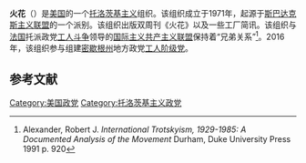 '''火花'''（{{lang-en|Spark}}）是[[美国|美国]]的一个[[托洛茨基主义|托洛茨基主义]]组织。该组织成立于1971年，起源于[[斯巴达克斯主义联盟_(美国)|斯巴达克斯主义联盟]]的一个派别。该组织出版双周刊《火花》以及一些工厂简讯。该组织与[[法国|法国]]托派政党[[工人斗争_(法国)|工人斗争]]领导的[[国际主义共产主义联盟|国际主义共产主义联盟]]保持着“兄弟关系”<ref>Alexander, Robert J. ''International Trotskyism, 1929-1985: A Documented Analysis of the Movement'' Durham, Duke University Press 1991 p. 920</ref>。2016年，该组织参与组建[[密歇根州|密歇根州]]地方政党[[工人阶级党|工人阶级党]]。

== 参考文献 ==
{{reflist}}

{{美國現存共產黨}}
[[Category:美国政党|Category:美国政党]]
[[Category:托洛茨基主义政党|Category:托洛茨基主义政党]]

{{政治小作品}}
